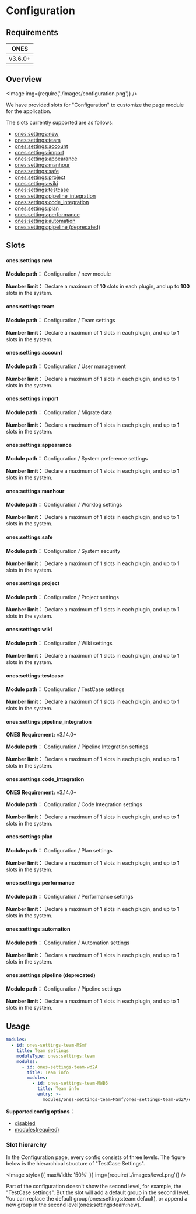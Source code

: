 # Configuration

## Requirements

|  ONES   |
| :-----: |
| v3.6.0+ |

## Overview

<Image img={require('./images/configuration.png')} />

We have provided slots for "Configuration" to customize the page module for the application.

The slots currently supported are as follows:

- [ones:settings:new](#onessettingsnew)
- [ones:settings:team](#onessettingsteam)
- [ones:settings:account](#onessettingsaccount)
- [ones:settings:import](#onessettingsimport)
- [ones:settings:appearance](#onessettingsappearance)
- [ones:settings:manhour](#onessettingsmanhour)
- [ones:settings:safe](#onessettingssafe)
- [ones:settings:project](#onessettingsproject)
- [ones:settings:wiki](#onessettingswiki)
- [ones:settings:testcase](#onessettingstestcase)
- [ones:settings:pipeline_integration](#onessettingspipeline_integration)
- [ones:settings:code_integration](#onessettingscode_integration)
- [ones:settings:plan](#onessettingsplan)
- [ones:settings:performance](#onessettingsperformance)
- [ones:settings:automation](#onessettingsautomation)
- [ones:settings:pipeline (deprecated)](#onessettingspipeline-deprecated)

## Slots

#### ones:settings:new

**Module path：** Configuration / new module

**Number limit：** Declare a maximum of **10** slots in each plugin, and up to **100** slots in the system.

#### ones:settings:team

**Module path：** Configuration / Team settings

**Number limit：** Declare a maximum of **1** slots in each plugin, and up to **1** slots in the system.

#### ones:settings:account

**Module path：** Configuration / User management

**Number limit：** Declare a maximum of **1** slots in each plugin, and up to **1** slots in the system.

#### ones:settings:import

**Module path：** Configuration / Migrate data

**Number limit：** Declare a maximum of **1** slots in each plugin, and up to **1** slots in the system.

#### ones:settings:appearance

**Module path：** Configuration / System preference settings

**Number limit：** Declare a maximum of **1** slots in each plugin, and up to **1** slots in the system.

#### ones:settings:manhour

**Module path：** Configuration / Worklog settings

**Number limit：** Declare a maximum of **1** slots in each plugin, and up to **1** slots in the system.

#### ones:settings:safe

**Module path：** Configuration / System security

**Number limit：** Declare a maximum of **1** slots in each plugin, and up to **1** slots in the system.

#### ones:settings:project

**Module path：** Configuration / Project settings

**Number limit：** Declare a maximum of **1** slots in each plugin, and up to **1** slots in the system.

#### ones:settings:wiki

**Module path：** Configuration / Wiki settings

**Number limit：** Declare a maximum of **1** slots in each plugin, and up to **1** slots in the system.

#### ones:settings:testcase

**Module path：** Configuration / TestCase settings

**Number limit：** Declare a maximum of **1** slots in each plugin, and up to **1** slots in the system.

#### ones:settings:pipeline_integration

**ONES Requirement:** v3.14.0+

**Module path：** Configuration / Pipeline Integration settings

**Number limit：** Declare a maximum of **1** slots in each plugin, and up to **1** slots in the system.

#### ones:settings:code_integration

**ONES Requirement:** v3.14.0+

**Module path：** Configuration / Code Integration settings

**Number limit：** Declare a maximum of **1** slots in each plugin, and up to **1** slots in the system.

#### ones:settings:plan

**Module path：** Configuration / Plan settings

**Number limit：** Declare a maximum of **1** slots in each plugin, and up to **1** slots in the system.

#### ones:settings:performance

**Module path：** Configuration / Performance settings

**Number limit：** Declare a maximum of **1** slots in each plugin, and up to **1** slots in the system.

#### ones:settings:automation

**Module path：** Configuration / Automation settings

**Number limit：** Declare a maximum of **1** slots in each plugin, and up to **1** slots in the system.

#### ones:settings:pipeline (deprecated)

**Module path：** Configuration / Pipeline settings

**Number limit：** Declare a maximum of **1** slots in each plugin, and up to **1** slots in the system.

## Usage

```yaml
modules:
  - id: ones-settings-team-MSmf
    title: Team settings
    moduleType: ones:settings:team
    modules:
      - id: ones-settings-team-wd2A
        title: Team info
        modules:
          - id: ones-settings-team-MWB6
            title: Team info
            entry: >-
              modules/ones-settings-team-MSmf/ones-settings-team-wd2A/ones-settings-team-MWB6/index.html
```

**Supported config options：**

- [disabled](../../../../reference/config/plugin.yaml#disabled)
- [modules(required)](../../../../reference/config/plugin.yaml#subModule)

### Slot hierarchy

In the Configuration page, every config consists of three levels. The figure below is the hierarchical structure of "TestCase Settings".

<Image style={{ maxWidth: '50%' }} img={require('./images/level.png')} />

Part of the configuration doesn't show the second level, for example, the "TestCase settings". But the slot will add a
default group in the second level. You can replace the default group(ones:settings:team:default), or append a new group
in the second level(ones:settings:team:new).
